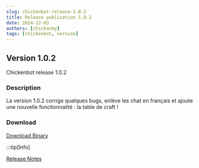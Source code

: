 ---
slug: chickenbot-release-1.0.2
title: Release publication 1.0.2
date: 2024-12-03
authors: [chickarmy]
tags: [chickenbot, version]
---

## Version 1.0.2

Chickenbot release 1.0.2

<!-- truncate -->

### Description
La version 1.0.2 corrige quelques bugs, enlève les chat en français
et ajoute une nouvelle fonctionnalité : la table de craft !


### Download
[Download Binary](https://github.com/chickarmy/chickenbot-web/releases/download/v1.0.2/chicken-bot.exe)

:::tip[Info]

[Release Notes](https://github.com/chickarmy/chickenbot-web/releases/tag/v1.0.2)
